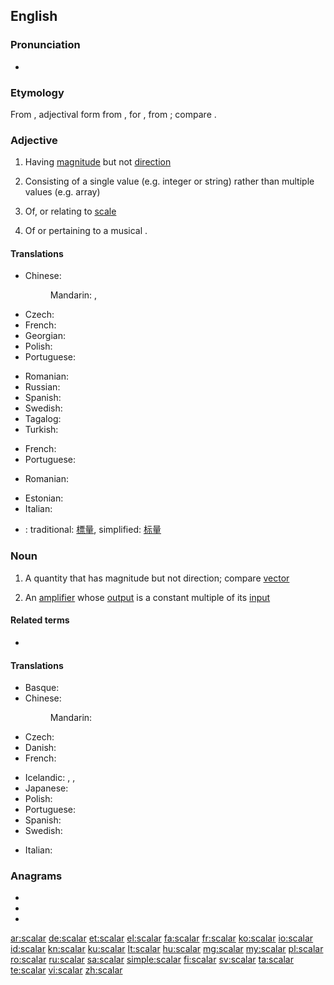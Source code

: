 ==English==
{{wikipedia}}

===Pronunciation===
* {{rhymes|eɪlə(ɹ)|lang=en}}

===Etymology===
From {{etyl|la|en}} {{m|la|scālāris}}, adjectival form from {{m|la|scāla||a flight of steps, stairs, staircase, ladder, scale}}, for {{m|la|*scadla}}, from {{m|la|scandere||to climb}}; compare {{m|en|scale}}.

===Adjective===
{{en-adj|-}}

# {{lb|en|mathematics}} Having [[magnitude]] but not [[direction]]
# {{lb|en|computer science}} Consisting of a single value (e.g. integer or string) rather than multiple values (e.g. array)
# Of, or relating to [[scale]]
# {{lb|en|music}} Of or pertaining to a musical {{l|en|scale}}.

====Translations====
{{trans-top|having magnitude}}
* Chinese:
*: Mandarin: {{t+|cmn|標量}}, {{t+|cmn|标量|tr=biāoliàng}}
* Czech: {{t|cs|skalární|m}}
* French: {{t+|fr|scalaire}}
* Georgian: {{t|ka|სკალარი}}
* Polish: {{t|pl|skalarny|m}}
* Portuguese: {{t+|pt|escalar}}
{{trans-mid}}
* Romanian: {{t+|ro|scalar}}
* Russian: {{t+|ru|скаля́рный}}
* Spanish: {{t+|es|escalar}}
* Swedish: {{t+|sv|skalär}}
* Tagalog: {{t+|tl|bilangin}}
* Turkish: {{t+|tr|sayıl}}
{{trans-bottom}}

{{trans-top|relating to scale}}
* French: {{t+|fr|scalaire}}
* Portuguese: {{t+|pt|escalar}}
{{trans-mid}}
* Romanian: {{t+|ro|scalar}}
{{trans-bottom}}

{{checktrans-top}}
* Estonian: {{t-check|et|skalaar}}
* Italian: {{t-check|it|scalare}}
{{trans-mid}}
* {{ttbc|cmn}}: traditional: [[標量]], simplified: [[标量]]
{{trans-bottom}}

===Noun===
{{en-noun}}

# {{lb|en|mathematics}} A quantity that has magnitude but not direction; compare [[vector]]
# {{lb|en|electronics}} An [[amplifier]] whose [[output]] is a constant multiple of its [[input]]

====Related terms====
* {{l|en|vector}}

====Translations====
{{trans-top|quantity with magnitude}}
* Basque: {{t|eu|eskalar}}
* Chinese:
*: Mandarin: {{t+|cmn|标量|tr=biāoliàng|sc=Hani}}
* Czech: {{t|cs|skalár|m}}
* Danish: {{t|da|skalar|c}}
* French: {{t+|fr|scalaire|m}}
{{trans-mid}}
* Icelandic: {{t|is|einvíð stærð|f}}, {{t|is|tölustærð|f}}, {{t|is|stigastærð|f}}
* Japanese: {{t+|ja|スカラー|tr=sukaraa|sc=Jpan}}
* Polish: {{t+|pl|skalar|m}}
* Portuguese: {{t+|pt|escalar|f}}
* Spanish: {{t+|es|escalar|m}}
* Swedish: {{t+|sv|skalär|c}}
{{trans-bottom}}

{{trans-top|(electronics) amplifier}}
{{trans-mid}}
{{trans-bottom}}

{{checktrans-top}}
* Italian: {{t-check|it|scalare|m}}
{{trans-mid}}
{{trans-bottom}}

===Anagrams===
* {{l|en|lascar}}
* {{l|en|rascal}}
* {{l|en|sacral}}

[[ar:scalar]]
[[de:scalar]]
[[et:scalar]]
[[el:scalar]]
[[fa:scalar]]
[[fr:scalar]]
[[ko:scalar]]
[[io:scalar]]
[[id:scalar]]
[[kn:scalar]]
[[ku:scalar]]
[[lt:scalar]]
[[hu:scalar]]
[[mg:scalar]]
[[my:scalar]]
[[pl:scalar]]
[[ro:scalar]]
[[ru:scalar]]
[[sa:scalar]]
[[simple:scalar]]
[[fi:scalar]]
[[sv:scalar]]
[[ta:scalar]]
[[te:scalar]]
[[vi:scalar]]
[[zh:scalar]]